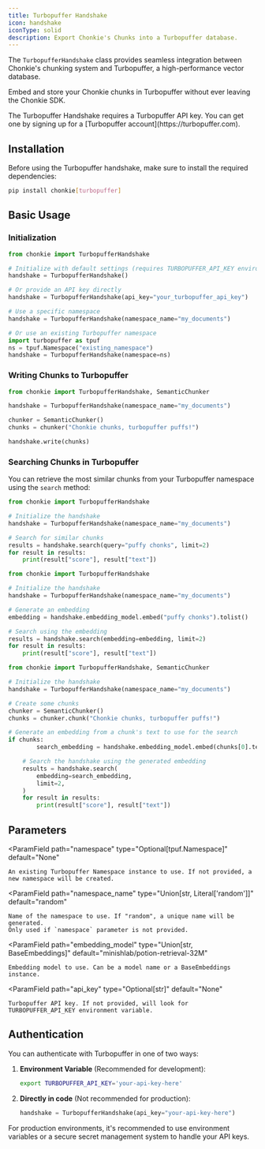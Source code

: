 ```yaml
---
title: Turbopuffer Handshake
icon: handshake
iconType: solid
description: Export Chonkie's Chunks into a Turbopuffer database.
---
```


The `TurbopufferHandshake` class provides seamless integration between Chonkie's chunking system and Turbopuffer, a high-performance vector database.

Embed and store your Chonkie chunks in Turbopuffer without ever leaving the Chonkie SDK.

<Note>
    The Turbopuffer Handshake requires a Turbopuffer API key. You can get one by signing up for a [Turbopuffer account](https://turbopuffer.com).
</Note>

## Installation

Before using the Turbopuffer handshake, make sure to install the required dependencies:

```bash
pip install chonkie[turbopuffer]
```

## Basic Usage

### Initialization

```python
from chonkie import TurbopufferHandshake

# Initialize with default settings (requires TURBOPUFFER_API_KEY environment variable)
handshake = TurbopufferHandshake()

# Or provide an API key directly
handshake = TurbopufferHandshake(api_key="your_turbopuffer_api_key")

# Use a specific namespace
handshake = TurbopufferHandshake(namespace_name="my_documents")

# Or use an existing Turbopuffer namespace
import turbopuffer as tpuf
ns = tpuf.Namespace("existing_namespace")
handshake = TurbopufferHandshake(namespace=ns)
```

### Writing Chunks to Turbopuffer

```python
from chonkie import TurbopufferHandshake, SemanticChunker

handshake = TurbopufferHandshake(namespace_name="my_documents")

chunker = SemanticChunker()
chunks = chunker("Chonkie chunks, turbopuffer puffs!")

handshake.write(chunks)
```

### Searching Chunks in Turbopuffer

You can retrieve the most similar chunks from your Turbopuffer namespace using the `search` method:
<CodeGroup>
```python search using a query
from chonkie import TurbopufferHandshake

# Initialize the handshake
handshake = TurbopufferHandshake(namespace_name="my_documents")

# Search for similar chunks
results = handshake.search(query="puffy chonks", limit=2)
for result in results:
    print(result["score"], result["text"])
```

```python search using embedding
from chonkie import TurbopufferHandshake

# Initialize the handshake
handshake = TurbopufferHandshake(namespace_name="my_documents")

# Generate an embedding
embedding = handshake.embedding_model.embed("puffy chonks").tolist()

# Search using the embedding
results = handshake.search(embedding=embedding, limit=2)
for result in results:
    print(result["score"], result["text"])
```

```python search using chonkie chunks
from chonkie import TurbopufferHandshake, SemanticChunker

# Initialize the handshake
handshake = TurbopufferHandshake(namespace_name="my_documents")

# Create some chunks
chunker = SemanticChunker()
chunks = chunker.chunk("Chonkie chunks, turbopuffer puffs!")

# Generate an embedding from a chunk's text to use for the search
if chunks:
        search_embedding = handshake.embedding_model.embed(chunks[0].text).tolist()

    # Search the handshake using the generated embedding
    results = handshake.search(
        embedding=search_embedding,
        limit=2,
    )
    for result in results:
        print(result["score"], result["text"])
```
</CodeGroup>


## Parameters

<ParamField
    path="namespace"
    type="Optional[tpuf.Namespace]"
    default="None"
>
    An existing Turbopuffer Namespace instance to use. If not provided, a new namespace will be created.
</ParamField>

<ParamField
    path="namespace_name"
    type="Union[str, Literal['random']]"
    default="random"
>
    Name of the namespace to use. If "random", a unique name will be generated.
    Only used if `namespace` parameter is not provided.
</ParamField>

<ParamField
    path="embedding_model"
    type="Union[str, BaseEmbeddings]"
    default="minishlab/potion-retrieval-32M"
>
    Embedding model to use. Can be a model name or a BaseEmbeddings instance.
</ParamField>

<ParamField
    path="api_key"
    type="Optional[str]"
    default="None"
>
    Turbopuffer API key. If not provided, will look for TURBOPUFFER_API_KEY environment variable.
</ParamField>

## Authentication

You can authenticate with Turbopuffer in one of two ways:

1. **Environment Variable** (Recommended for development):
   ```bash
   export TURBOPUFFER_API_KEY='your-api-key-here'
   ```

2. **Directly in code** (Not recommended for production):
   ```python
   handshake = TurbopufferHandshake(api_key="your-api-key-here")
   ```

For production environments, it's recommended to use environment variables or a secure secret management system to handle your API keys.